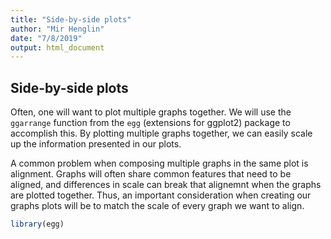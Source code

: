 ```yaml
---
title: "Side-by-side plots"
author: "Mir Henglin"
date: "7/8/2019"
output: html_document
---
```


## Side-by-side plots

Often, one will want to plot multiple graphs together. We will use the `ggarrange` function from the `egg` (extensions for ggplot2) package to accomplish this. By plotting multiple graphs together, we can easily scale up the information presented in our plots.

A common problem when composing multiple graphs in the same plot is alignment. Graphs will often share common features that need to be aligned, and differences in scale can break that alignemnt when the graphs are plotted together. Thus, an important consideration when creating our graphs plots will be to match the scale of every graph we want to align.

```r
library(egg)
```
